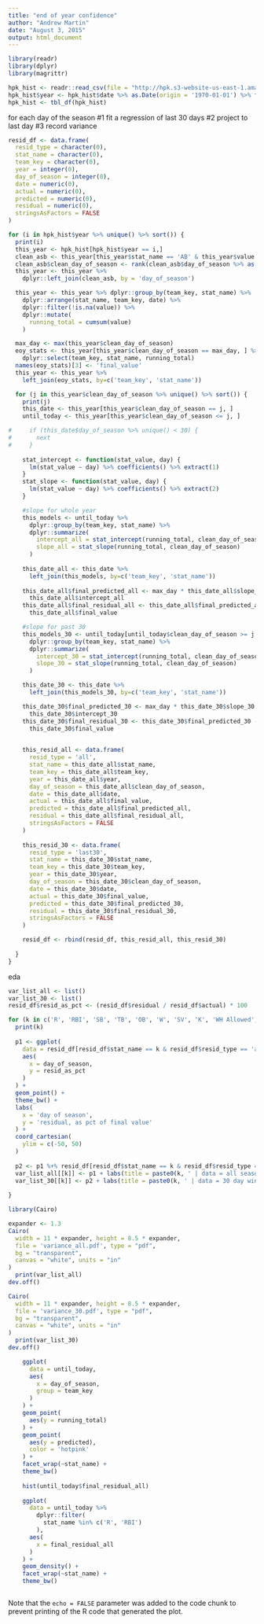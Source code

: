 ```yaml
---
title: "end of year confidence"
author: "Andrew Martin"
date: "August 3, 2015"
output: html_document
---
```



```r
library(readr)
library(dplyr)
library(magrittr)

hpk_hist <- readr::read_csv(file = "http://hpk.s3-website-us-east-1.amazonaws.com/hpk_historic.csv")
hpk_hist$year <- hpk_hist$date %>% as.Date(origin = '1970-01-01') %>% format("%Y") %>% as.numeric()
hpk_hist <- tbl_df(hpk_hist)
```

for each day of the season
#1 fit a regression of last 30 days
#2 project to last day
#3 record variance

```r

resid_df <- data.frame(
  resid_type = character(0),
  stat_name = character(0),
  team_key = character(0),
  year = integer(0),
  day_of_season = integer(0),
  date = numeric(0),
  actual = numeric(0),
  predicted = numeric(0),
  residual = numeric(0),
  stringsAsFactors = FALSE
)

for (i in hpk_hist$year %>% unique() %>% sort()) {
  print(i)
  this_year <- hpk_hist[hpk_hist$year == i,]
  clean_asb <- this_year[this_year$stat_name == 'AB' & this_year$value > 0, 'day_of_season'] %>% unique()
  clean_asb$clean_day_of_season <- rank(clean_asb$day_of_season %>% as.numeric())
  this_year <- this_year %>% 
    dplyr::left_join(clean_asb, by = 'day_of_season')

  this_year <- this_year %>% dplyr::group_by(team_key, stat_name) %>%
    dplyr::arrange(stat_name, team_key, date) %>%
    dplyr::filter(!is.na(value)) %>%
    dplyr::mutate(
      running_total = cumsum(value)
    )

  max_day <- max(this_year$clean_day_of_season)
  eoy_stats <- this_year[this_year$clean_day_of_season == max_day, ] %>%
    dplyr::select(team_key, stat_name, running_total)
  names(eoy_stats)[3] <- 'final_value'
  this_year <- this_year %>% 
    left_join(eoy_stats, by=c('team_key', 'stat_name'))

  for (j in this_year$clean_day_of_season %>% unique() %>% sort()) {
    print(j)
    this_date <- this_year[this_year$clean_day_of_season == j, ]
    until_today <- this_year[this_year$clean_day_of_season <= j, ]

#     if (this_date$day_of_season %>% unique() < 30) {
#       next
#     }  
  
    stat_intercept <- function(stat_value, day) {
      lm(stat_value ~ day) %>% coefficients() %>% extract(1) 
    }
    stat_slope <- function(stat_value, day) {
      lm(stat_value ~ day) %>% coefficients() %>% extract(2) 
    }

    #slope for whole year
    this_models <- until_today %>% 
      dplyr::group_by(team_key, stat_name) %>%
      dplyr::summarize(
        intercept_all = stat_intercept(running_total, clean_day_of_season),
        slope_all = stat_slope(running_total, clean_day_of_season)
      ) 
    
    this_date_all <- this_date %>%
      left_join(this_models, by=c('team_key', 'stat_name'))
    
    this_date_all$final_predicted_all <- max_day * this_date_all$slope_all + 
      this_date_all$intercept_all
    this_date_all$final_residual_all <- this_date_all$final_predicted_all - 
      this_date_all$final_value

    #slope for past 30
    this_models_30 <- until_today[until_today$clean_day_of_season >= j - 30, ] %>% 
      dplyr::group_by(team_key, stat_name) %>%
      dplyr::summarize(
        intercept_30 = stat_intercept(running_total, clean_day_of_season),
        slope_30 = stat_slope(running_total, clean_day_of_season)
      ) 

    this_date_30 <- this_date %>%
      left_join(this_models_30, by=c('team_key', 'stat_name'))

    this_date_30$final_predicted_30 <- max_day * this_date_30$slope_30 + 
      this_date_30$intercept_30
    this_date_30$final_residual_30 <- this_date_30$final_predicted_30 -  
      this_date_30$final_value

              
    this_resid_all <- data.frame(
      resid_type = 'all',
      stat_name = this_date_all$stat_name,
      team_key = this_date_all$team_key,
      year = this_date_all$year,
      day_of_season = this_date_all$clean_day_of_season,
      date = this_date_all$date,
      actual = this_date_all$final_value,
      predicted = this_date_all$final_predicted_all,
      residual = this_date_all$final_residual_all,
      stringsAsFactors = FALSE
    )
        
    this_resid_30 <- data.frame(
      resid_type = 'last30',
      stat_name = this_date_30$stat_name,
      team_key = this_date_30$team_key,
      year = this_date_30$year,
      day_of_season = this_date_30$clean_day_of_season,
      date = this_date_30$date,
      actual = this_date_30$final_value,
      predicted = this_date_30$final_predicted_30,
      residual = this_date_30$final_residual_30,
      stringsAsFactors = FALSE
    )

    resid_df <- rbind(resid_df, this_resid_all, this_resid_30)
    
  }
}


```

eda
```r

var_list_all <- list()
var_list_30 <- list()
resid_df$resid_as_pct <- (resid_df$residual / resid_df$actual) * 100

for (k in c('R', 'RBI', 'SB', 'TB', 'OB', 'W', 'SV', 'K', 'WH Allowed', 'Runs Allowed')) {
  print(k)
  
  p1 <- ggplot(
    data = resid_df[resid_df$stat_name == k & resid_df$resid_type == 'all', ],
    aes(
      x = day_of_season,
      y = resid_as_pct
    )
  ) +
  geom_point() +
  theme_bw() +
  labs(
    x = 'day of season',
    y = 'residual, as pct of final value' 
  ) + 
  coord_cartesian(
    ylim = c(-50, 50)
  )
  
  p2 <- p1 %+% resid_df[resid_df$stat_name == k & resid_df$resid_type == 'last30', ]
  var_list_all[[k]] <- p1 + labs(title = paste0(k, ' | data = all season'))
  var_list_30[[k]] <- p2 + labs(title = paste0(k, ' | data = 30 day windows'))
  
}

library(Cairo)

expander <- 1.3
Cairo(
  width = 11 * expander, height = 8.5 * expander,
  file = 'variance_all.pdf', type = "pdf",
  bg = "transparent",
  canvas = "white", units = "in"
)
  print(var_list_all)
dev.off()

Cairo(
  width = 11 * expander, height = 8.5 * expander,
  file = 'variance_30.pdf', type = "pdf",
  bg = "transparent",
  canvas = "white", units = "in"
)
  print(var_list_30)
dev.off()

```

```r
    ggplot(
      data = until_today,
      aes(
        x = day_of_season,
        group = team_key
      )
    ) +
    geom_point(
      aes(y = running_total)
    ) +
    geom_point(
      aes(y = predicted),
      color = 'hotpink'
    ) +
    facet_wrap(~stat_name) +
    theme_bw()
    
    hist(until_today$final_residual_all)
    
    ggplot(
      data = until_today %>% 
        dplyr::filter(
          stat_name %in% c('R', 'RBI')
        ),
      aes(
        x = final_residual_all
      )
    ) +
    geom_density() +
    facet_wrap(~stat_name) +
    theme_bw()



```

Note that the `echo = FALSE` parameter was added to the code chunk to prevent printing of the R code that generated the plot.
